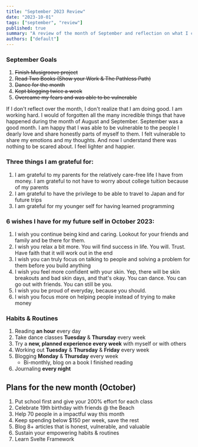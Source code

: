 ```yaml
---
title: "September 2023 Review"
date: "2023-10-01"
tags: ["september", "review"]
published: true
summary: "A review of the month of September and reflection on what I can improve on. Also plans for October"
authors: ["default"]
---
```


### September Goals

1. ~~Finish Musigroove project~~
2. ~~Read Two Books (Show your Work & The Pathless Path)~~
3. ~~Dance for the month~~
4. ~~Kept blogging twice a week~~
5. ~~Overcame my fears and was able to be vulnerable~~

If I don't reflect over the month, I don't realize that I am doing good. I am working hard. I would of forgotten all the many incredible things that have happened during the month of August and September. September was a good month. I am happy that I was able to be vulnerable to the people I dearly love and share honestly parts of myself to them. I felt vulnerable to share my emotions and my thoughts. And now I understand there was nothing to be scared about. I feel lighter and happier.

### Three things I am grateful for:

1. I am grateful to my parents for the relatively care-free life I have from money. I am grateful to not have to worry about college tuition because of my parents
2. I am grateful to have the privilege to be able to travel to Japan and for future trips
3. I am grateful for my younger self for having learned programming

### 6 wishes I have for my future self in October 2023:

1. I wish you continue being kind and caring. Lookout for your friends and family and be there for them.
2. I wish you relax a bit more. You will find success in life. You will. Trust. Have faith that it will work out in the end
3. I wish you can truly focus on talking to people and solving a problem for them before you build anything
4. I wish you feel more confident with your skin. Yep, there will be skin breakouts and bad skin days, and that's okay. You can dance. You can go out with friends. You can still be you.
5. I wish you be proud of everyday, because you should.
6. I wish you focus more on helping people instead of trying to make money

### Habits & Routines

1. Reading **an hour** every day
2. Take dance classes **Tuesday** & **Thursday** every week
3. Try a **new, planned experience every week** with myself or with others
4. Working out **Tuesday** & **Thursday** & **Friday** every week
5. Blogging **Monday** & **Thursday** every week
    - Bi-monthly, blog on a book I finished reading
6. Journaling **every night**

## Plans for the new month (October)

1. Put school first and give your 200% effort for each class
2. Celebrate 19th birthday with friends @ the Beach
3. Help 70 people in a impactful way this month
4. Keep spending below $150 per week, save the rest
5. Blog 8+ articles that is honest, vulnerable, and valuable
6. Sustain your empowering habits & routines
7. Learn Svelte Framework
